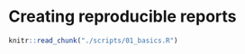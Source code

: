 # Creating reproducible reports {#reproducible}

```r
knitr::read_chunk("./scripts/01_basics.R")
```


